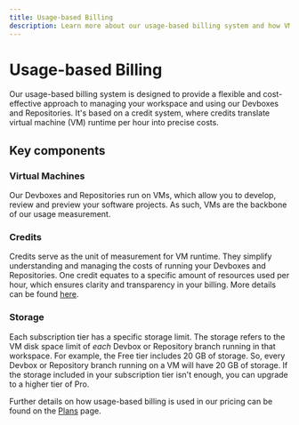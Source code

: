 ```yaml
---
title: Usage-based Billing
description: Learn more about our usage-based billing system and how VM credits work.
---
```



# Usage-based Billing

Our usage-based billing system is designed to provide a flexible and cost-effective approach to managing your workspace and using our Devboxes and Repositories. It's based on a credit system, where credits translate virtual machine (VM) runtime per hour into precise costs.

## Key components
### Virtual Machines
Our Devboxes and Repositories run on VMs, which allow you to develop, review and preview your software projects. As such, VMs are the backbone of our usage measurement.

### Credits

Credits serve as the unit of measurement for VM runtime. They simplify understanding and managing the costs of running your Devboxes and Repositories. One credit equates to a specific amount of resources used per hour, which ensures clarity and transparency in your billing.
More details can be found [here](/learn/credit-usage/credits).

### Storage
Each subscription tier has a specific storage limit. The storage refers to the VM disk space limit of _each_ Devbox or Repository branch running in that workspace.
For example, the Free tier includes 20 GB of storage. So, every Devbox or Repository branch running on a VM will have 20 GB of storage.
If the storage included in your subscription tier isn't enough, you can upgrade to a higher tier of Pro.



Further details on how usage-based billing is used in our pricing can be found on the [Plans](/learn/plans/plans) page.